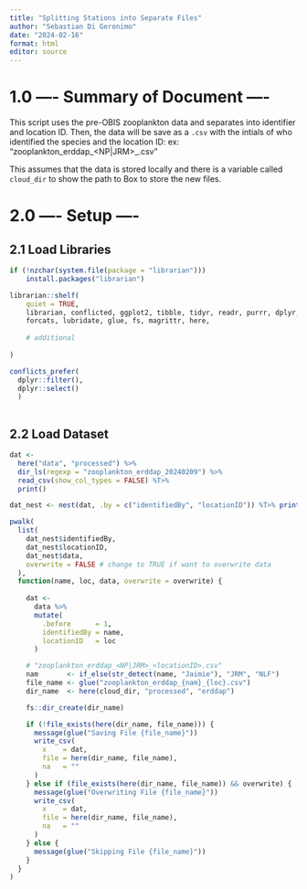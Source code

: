 ```yaml
---
title: "Splitting Stations into Separate Files"
author: "Sebastian Di Geronimo"
date: "2024-02-16"
format: html
editor: source
---
```


# 1.0 ---- Summary of Document ----

This script uses the pre-OBIS zooplankton data and separates into identifier and
location ID. Then, the data will be save as a `.csv` with the intials of who 
identified the species and the location ID:
ex: "zooplankton_erddap_<NP|JRM>_<locationID>.csv"


This assumes that the data is stored locally and there is a variable called 
`cloud_dir` to show the path to Box to store the new files.

# 2.0 ---- Setup ----


## 2.1 Load Libraries

```r
if (!nzchar(system.file(package = "librarian"))) 
    install.packages("librarian")

librarian::shelf(
    quiet = TRUE,
    librarian, conflicted, ggplot2, tibble, tidyr, readr, purrr, dplyr, stringr,
    forcats, lubridate, glue, fs, magrittr, here,
    
    # additional
    
)

conflicts_prefer(
  dplyr::filter(), 
  dplyr::select()
  )
  

```

## 2.2 Load Dataset

```r
dat <-   
  here("data", "processed") %>%
  dir_ls(regexp = "zooplankton_erddap_20240209") %>%
  read_csv(show_col_types = FALSE) %T>% 
  print()

dat_nest <- nest(dat, .by = c("identifiedBy", "locationID")) %T>% print()

pwalk(
  list(
    dat_nest$identifiedBy,
    dat_nest$locationID,
    dat_nest$data,
    overwrite = FALSE # change to TRUE if want to overwrite data
  ),
  function(name, loc, data, overwrite = overwrite) {
    
    dat <-
      data %>%
      mutate(
        .before      = 1,
        identifiedBy = name,
        locationID   = loc
      )

    # "zooplankton_erddap_<NP|JRM>_<locationID>.csv"
    nam       <- if_else(str_detect(name, "Jaimie"), "JRM", "NLF")
    file_name <- glue("zooplankton_erddap_{nam}_{loc}.csv")
    dir_name  <- here(cloud_dir, "processed", "erddap")

    fs::dir_create(dir_name)

    if (!file_exists(here(dir_name, file_name))) {
      message(glue("Saving File {file_name}"))
      write_csv(
        x    = dat,
        file = here(dir_name, file_name),
        na   = ""
      )
    } else if (file_exists(here(dir_name, file_name)) && overwrite) {
      message(glue("Overwriting File {file_name}"))
      write_csv(
        x    = dat,
        file = here(dir_name, file_name),
        na   = ""
      )
    } else {
      message(glue("Skipping File {file_name}"))
    }
  }
)



```

